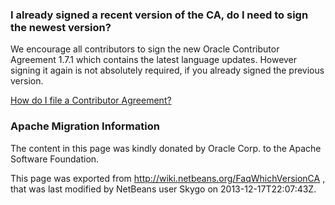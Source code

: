 <!--

    Licensed to the Apache Software Foundation (ASF) under one
    or more contributor license agreements.  See the NOTICE file
    distributed with this work for additional information
    regarding copyright ownership.  The ASF licenses this file
    to you under the Apache License, Version 2.0 (the
    "License"); you may not use this file except in compliance
    with the License.  You may obtain a copy of the License at

      http://www.apache.org/licenses/LICENSE-2.0

    Unless required by applicable law or agreed to in writing,
    software distributed under the License is distributed on an
    "AS IS" BASIS, WITHOUT WARRANTIES OR CONDITIONS OF ANY
    KIND, either express or implied.  See the License for the
    specific language governing permissions and limitations
    under the License.

-->

===I already signed a recent version of the CA, do I need to sign the newest version?===

We encourage all contributors to sign the new Oracle Contributor Agreement 1.7.1 which contains the latest language updates. However signing it again is not absolutely required, if you already signed the previous version.

[[FaqHowDoIFileACA | How do I file a Contributor Agreement?]]

===Apache Migration Information===

The content in this page was kindly donated by Oracle Corp. to the
Apache Software Foundation.

This page was exported from http://wiki.netbeans.org/FaqWhichVersionCA , 
that was last modified by NetBeans user Skygo 
on 2013-12-17T22:07:43Z.


